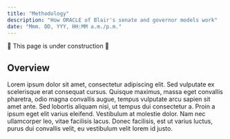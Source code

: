```yaml
---
title: "Methodology"
description: "How ORACLE of Blair's senate and governor models work"
date: "Mmm. DD, YYY, HH:MM a.m./p.m."
---
```


🚧 This page is under construction 🚧

## Overview
Lorem ipsum dolor sit amet, consectetur adipiscing elit. Sed vulputate ex scelerisque erat consequat cursus. Quisque maximus, massa eget convallis pharetra, odio magna convallis augue, tempus vulputate arcu sapien sit amet ante. Sed lobortis aliquam nisi, ut tempus dui consectetur a. Proin a ipsum eget elit varius eleifend. Vestibulum at molestie dolor. Nam nec ullamcorper leo, vitae facilisis lacus. Donec facilisis, est ut varius luctus, purus dui convallis velit, eu vestibulum velit lorem id justo.